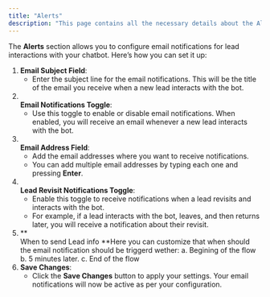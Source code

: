 ```yaml
---
title: "Alerts"
description: "This page contains all the necessary details about the Alerts section of the Whatsapp bot settings"
---
```


The **Alerts** section allows you to configure email notifications for lead interactions with your chatbot. Here’s how you can set it up:

1. **Email Subject Field**:
   - Enter the subject line for the email notifications. This will be the title of the email you receive when a new lead interacts with the bot.
2. **\
   Email Notifications Toggle**:
   - Use this toggle to enable or disable email notifications. When enabled, you will receive an email whenever a new lead interacts with the bot.
3. **\
   Email Address Field**:
   - Add the email addresses where you want to receive notifications.
   - You can add multiple email addresses by typing each one and pressing **Enter**.
4. **\
   Lead Revisit Notifications Toggle**:
   - Enable this toggle to receive notifications when a lead revisits and interacts with the bot.
   - For example, if a lead interacts with the bot, leaves, and then returns later, you will receive a notification about their revisit.
5. **\
   When to send Lead info **Here you can customize that when should the email notification should be triggerd wether: a. Begining of the flow b. 5 minutes later. c. End of the flow
6. **Save Changes**:
   - Click the **Save Changes** button to apply your settings. Your email notifications will now be active as per your configuration.